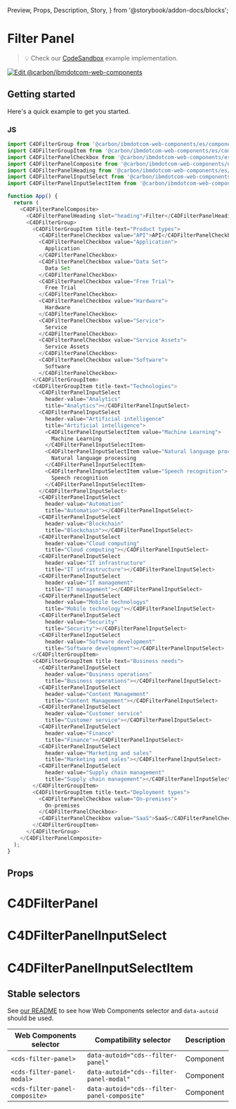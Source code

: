   Preview,
  Props,
  Description,
  Story,
} from '@storybook/addon-docs/blocks';

# Filter Panel

> 💡 Check our
> [CodeSandbox](https://githubbox.com/carbon-design-system/carbon-for-ibm-dotcom/tree/main/packages/web-components/examples/codesandbox/components-react/filter-panel)
> example implementation.

[![Edit @carbon/ibmdotcom-web-components](https://codesandbox.io/static/img/play-codesandbox.svg)](https://githubbox.com/carbon-design-system/carbon-for-ibm-dotcom/tree/main/packages/web-components/examples/codesandbox/components-react/filter-panel)

## Getting started

Here's a quick example to get you started.

### JS

```javascript
import C4DFilterGroup from '@carbon/ibmdotcom-web-components/es/components-react/filter-panel/filter-group';
import C4DFilterGroupItem from '@carbon/ibmdotcom-web-components/es/components-react/filter-panel/filter-group-item';
import C4DFilterPanelCheckbox from '@carbon/ibmdotcom-web-components/es/components-react/filter-panel/filter-panel-checkbox';
import C4DFilterPanelComposite from '@carbon/ibmdotcom-web-components/es/components-react/filter-panel/filter-panel-composite';
import C4DFilterPanelHeading from '@carbon/ibmdotcom-web-components/es/components-react/filter-panel/filter-panel-heading';
import C4DFilterPanelInputSelect from '@carbon/ibmdotcom-web-components/es/components-react/filter-panel/filter-panel-input-select';
import C4DFilterPanelInputSelectItem from '@carbon/ibmdotcom-web-components/es/components-react/filter-panel/filter-panel-input-select-item';

function App() {
  return (
    <C4DFilterPanelComposite>
      <C4DFilterPanelHeading slot="heading">Filter</C4DFilterPanelHeading>
      <C4DFilterGroup>
        <C4DFilterGroupItem title-text="Product types">
          <C4DFilterPanelCheckbox value="API">API</C4DFilterPanelCheckbox>
          <C4DFilterPanelCheckbox value="Application">
            Application
          </C4DFilterPanelCheckbox>
          <C4DFilterPanelCheckbox value="Data Set">
            Data Set
          </C4DFilterPanelCheckbox>
          <C4DFilterPanelCheckbox value="Free Trial">
            Free Trial
          </C4DFilterPanelCheckbox>
          <C4DFilterPanelCheckbox value="Hardware">
            Hardware
          </C4DFilterPanelCheckbox>
          <C4DFilterPanelCheckbox value="Service">
            Service
          </C4DFilterPanelCheckbox>
          <C4DFilterPanelCheckbox value="Service Assets">
            Service Assets
          </C4DFilterPanelCheckbox>
          <C4DFilterPanelCheckbox value="Software">
            Software
          </C4DFilterPanelCheckbox>
        </C4DFilterGroupItem>
        <C4DFilterGroupItem title-text="Technologies">
          <C4DFilterPanelInputSelect
            header-value="Analytics"
            title="Analytics"></C4DFilterPanelInputSelect>
          <C4DFilterPanelInputSelect
            header-value="Artificial intelligence"
            title="Artificial intelligence">
            <C4DFilterPanelInputSelectItem value="Machine Learning">
              Machine Learning
            </C4DFilterPanelInputSelectItem>
            <C4DFilterPanelInputSelectItem value="Natural language processing">
              Natural language processing
            </C4DFilterPanelInputSelectItem>
            <C4DFilterPanelInputSelectItem value="Speech recognition">
              Speech recognition
            </C4DFilterPanelInputSelectItem>
          </C4DFilterPanelInputSelect>
          <C4DFilterPanelInputSelect
            header-value="Automation"
            title="Automation"></C4DFilterPanelInputSelect>
          <C4DFilterPanelInputSelect
            header-value="Blockchain"
            title="Blockchain"></C4DFilterPanelInputSelect>
          <C4DFilterPanelInputSelect
            header-value="Cloud computing"
            title="Cloud computing"></C4DFilterPanelInputSelect>
          <C4DFilterPanelInputSelect
            header-value="IT infrastructure"
            title="IT infrastructure"></C4DFilterPanelInputSelect>
          <C4DFilterPanelInputSelect
            header-value="IT management"
            title="IT management"></C4DFilterPanelInputSelect>
          <C4DFilterPanelInputSelect
            header-value="Mobile technologys"
            title="Mobile technology"></C4DFilterPanelInputSelect>
          <C4DFilterPanelInputSelect
            header-value="Security"
            title="Security"></C4DFilterPanelInputSelect>
          <C4DFilterPanelInputSelect
            header-value="Software development"
            title="Software development"></C4DFilterPanelInputSelect>
        </C4DFilterGroupItem>
        <C4DFilterGroupItem title-text="Business needs">
          <C4DFilterPanelInputSelect
            header-value="Business operations"
            title="Business operations"></C4DFilterPanelInputSelect>
          <C4DFilterPanelInputSelect
            header-value="Content Management"
            title="Content Management"></C4DFilterPanelInputSelect>
          <C4DFilterPanelInputSelect
            header-value="Customer service"
            title="Customer service"></C4DFilterPanelInputSelect>
          <C4DFilterPanelInputSelect
            header-value="Finance"
            title="Finance"></C4DFilterPanelInputSelect>
          <C4DFilterPanelInputSelect
            header-value="Marketing and sales"
            title="Marketing and sales"></C4DFilterPanelInputSelect>
          <C4DFilterPanelInputSelect
            header-value="Supply chain management"
            title="Supply chain management"></C4DFilterPanelInputSelect>
        </C4DFilterGroupItem>
        <C4DFilterGroupItem title-text="Deployment types">
          <C4DFilterPanelCheckbox value="On-premises">
            On-premises
          </C4DFilterPanelCheckbox>
          <C4DFilterPanelCheckbox value="SaaS">SaaS</C4DFilterPanelCheckbox>
        </C4DFilterGroupItem>
      </C4DFilterGroup>
    </C4DFilterPanelComposite>
  );
}
```

## Props

# C4DFilterPanel

<Props of={FilterPanelProps} />

# C4DFilterPanelInputSelect

<Props of={FilterPanelInputSelectProps} />

# C4DFilterPanelInputSelectItem

<Props of={FilterPanelInputSelectItemProps} />

## Stable selectors

See
[our README](https://github.com/carbon-design-system/carbon-for-ibm-dotcom/tree/main/packages/web-components#stable-selectors-for-analytics-and-integratione2e-testing-in-web-components)
to see how Web Components selector and `data-autoid` should be used.

| Web Components selector        | Compatibility selector                      | Description |
| ------------------------------ | ------------------------------------------- | ----------- |
| `<cds-filter-panel>`           | `data-autoid="cds--filter-panel"`           | Component   |
| `<cds-filter-panel-modal>`     | `data-autoid="cds--filter-panel-modal"`     | Component   |
| `<cds-filter-panel-composite>` | `data-autoid="cds--filter-panel-composite"` | Component   |

<Description markdown={contributing} />
